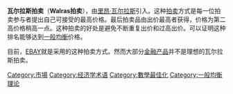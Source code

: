 {{NoteTA |G1=Economics}}
'''瓦尔拉斯拍卖'''（'''Walras拍卖'''），由[[里昂·瓦尔拉斯|里昂·瓦尔拉斯]]引入。这种[[拍卖|拍卖]]方式是每一位拍卖参与者提出自己可接受的最高价格。最后拍卖品由出价最高者获得，价格为第二高价格稍高一点。这种拍卖的好处是避免不断重复出价和过高出价。可以证明这种排名能够达到[[一般均衡|一般均衡]]价格。

目前，[[EBAY|EBAY]]就是采用的这种拍卖方式。然而大部分[[金融产品|金融产品]]并不是理想的瓦尔拉斯拍卖。

{{Authority control}}
[[Category:市場|Category:市場]]
[[Category:经济学术语|Category:经济学术语]]
[[Category:數學最佳化|Category:數學最佳化]]
[[Category:一般均衡理论|Category:一般均衡理论]]